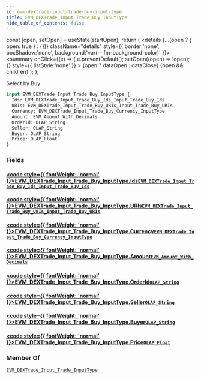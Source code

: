 ```yaml
---
id: evm-dextrade-input-trade-buy-input-type
title: EVM_DEXTrade_Input_Trade_Buy_InputType
hide_table_of_contents: false
---
```







  const [open, setOpen] = useState(startOpen);
  return (
    <details {...(open ? { open: true } : {})} className="details" style={{ border:'none', boxShadow:'none', background:'var(--ifm-background-color)' }}>
      <summary
        onClick={(e) => {
          e.preventDefault();
          setOpen((open) => !open);
        }}
        style={{ listStyle:'none' }}
      >
      {open ? dataOpen : dataClose}
      </summary>
      {open && children}
    </details>
  );
};










Select by Buy


```graphql
input EVM_DEXTrade_Input_Trade_Buy_InputType {
  Ids: EVM_DEXTrade_Input_Trade_Buy_Ids_Input_Trade_Buy_Ids
  URIs: EVM_DEXTrade_Input_Trade_Buy_URIs_Input_Trade_Buy_URIs
  Currency: EVM_DEXTrade_Input_Trade_Buy_Currency_InputType
  Amount: EVM_Amount_With_Decimals
  OrderId: OLAP_String
  Seller: OLAP_String
  Buyer: OLAP_String
  Price: OLAP_Float
}
```




### Fields

#### [<code style={{ fontWeight: 'normal' }}>EVM_DEXTrade_Input_Trade_Buy_InputType.<b>Ids</b></code>](#)<Bullet />[`EVM_DEXTrade_Input_Trade_Buy_Ids_Input_Trade_Buy_Ids`](/docs/graphql-reference/inputs/evm-dextrade-input-trade-buy-ids-input-trade-buy-ids) <Badge class="badge badge--secondary" text="input"/> 
> 
> 
> 
> 

#### [<code style={{ fontWeight: 'normal' }}>EVM_DEXTrade_Input_Trade_Buy_InputType.<b>URIs</b></code>](#)<Bullet />[`EVM_DEXTrade_Input_Trade_Buy_URIs_Input_Trade_Buy_URIs`](/docs/graphql-reference/inputs/evm-dextrade-input-trade-buy-uris-input-trade-buy-uris) <Badge class="badge badge--secondary" text="input"/> 
> 
> 
> 
> 

#### [<code style={{ fontWeight: 'normal' }}>EVM_DEXTrade_Input_Trade_Buy_InputType.<b>Currency</b></code>](#)<Bullet />[`EVM_DEXTrade_Input_Trade_Buy_Currency_InputType`](/docs/graphql-reference/inputs/evm-dextrade-input-trade-buy-currency-input-type) <Badge class="badge badge--secondary" text="input"/> 
> 
> 
> 
> 

#### [<code style={{ fontWeight: 'normal' }}>EVM_DEXTrade_Input_Trade_Buy_InputType.<b>Amount</b></code>](#)<Bullet />[`EVM_Amount_With_Decimals`](/docs/graphql-reference/inputs/evm-amount-with-decimals) <Badge class="badge badge--secondary" text="input"/> 
> 
> 
> 
> 

#### [<code style={{ fontWeight: 'normal' }}>EVM_DEXTrade_Input_Trade_Buy_InputType.<b>OrderId</b></code>](#)<Bullet />[`OLAP_String`](/docs/graphql-reference/inputs/olap-string) <Badge class="badge badge--secondary" text="input"/> 
> 
> 
> 
> 

#### [<code style={{ fontWeight: 'normal' }}>EVM_DEXTrade_Input_Trade_Buy_InputType.<b>Seller</b></code>](#)<Bullet />[`OLAP_String`](/docs/graphql-reference/inputs/olap-string) <Badge class="badge badge--secondary" text="input"/> 
> 
> 
> 
> 

#### [<code style={{ fontWeight: 'normal' }}>EVM_DEXTrade_Input_Trade_Buy_InputType.<b>Buyer</b></code>](#)<Bullet />[`OLAP_String`](/docs/graphql-reference/inputs/olap-string) <Badge class="badge badge--secondary" text="input"/> 
> 
> 
> 
> 

#### [<code style={{ fontWeight: 'normal' }}>EVM_DEXTrade_Input_Trade_Buy_InputType.<b>Price</b></code>](#)<Bullet />[`OLAP_Float`](/docs/graphql-reference/inputs/olap-float) <Badge class="badge badge--secondary" text="input"/> 
> 
> 
> 
> 



### Member Of

[`EVM_DEXTrade_Input_Trade_InputType`](/docs/graphql-reference/inputs/evm-dextrade-input-trade-input-type)  <Badge class="badge badge--secondary" text="input"/>

